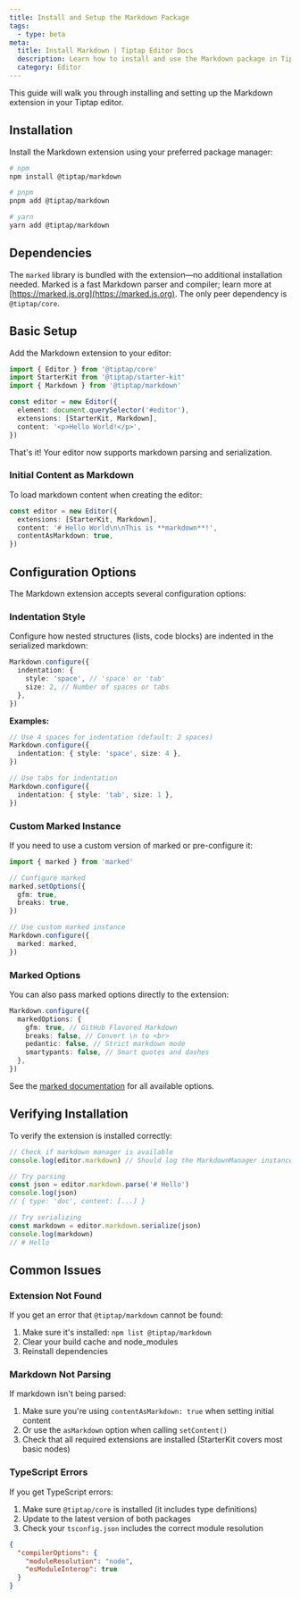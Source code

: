 ```yaml
---
title: Install and Setup the Markdown Package
tags:
  - type: beta
meta:
  title: Install Markdown | Tiptap Editor Docs
  description: Learn how to install and use the Markdown package in Tiptap to enable Markdown support in your editor.
  category: Editor
---
```


This guide will walk you through installing and setting up the Markdown extension in your Tiptap editor.

## Installation

Install the Markdown extension using your preferred package manager:

```bash
# npm
npm install @tiptap/markdown

# pnpm
pnpm add @tiptap/markdown

# yarn
yarn add @tiptap/markdown
```

## Dependencies

The `marked` library is bundled with the extension—no additional installation needed. Marked is a fast Markdown parser and compiler; learn more at [https://marked.js.org](https://marked.js.org). The only peer dependency is `@tiptap/core`.

## Basic Setup

Add the Markdown extension to your editor:

```typescript
import { Editor } from '@tiptap/core'
import StarterKit from '@tiptap/starter-kit'
import { Markdown } from '@tiptap/markdown'

const editor = new Editor({
  element: document.querySelector('#editor'),
  extensions: [StarterKit, Markdown],
  content: '<p>Hello World!</p>',
})
```

That's it! Your editor now supports markdown parsing and serialization.

### Initial Content as Markdown

To load markdown content when creating the editor:

```typescript
const editor = new Editor({
  extensions: [StarterKit, Markdown],
  content: '# Hello World\n\nThis is **markdown**!',
  contentAsMarkdown: true,
})
```

## Configuration Options

The Markdown extension accepts several configuration options:

### Indentation Style

Configure how nested structures (lists, code blocks) are indented in the serialized markdown:

```typescript
Markdown.configure({
  indentation: {
    style: 'space', // 'space' or 'tab'
    size: 2, // Number of spaces or tabs
  },
})
```

**Examples:**

```typescript
// Use 4 spaces for indentation (default: 2 spaces)
Markdown.configure({
  indentation: { style: 'space', size: 4 },
})

// Use tabs for indentation
Markdown.configure({
  indentation: { style: 'tab', size: 1 },
})
```

### Custom Marked Instance

If you need to use a custom version of marked or pre-configure it:

```typescript
import { marked } from 'marked'

// Configure marked
marked.setOptions({
  gfm: true,
  breaks: true,
})

// Use custom marked instance
Markdown.configure({
  marked: marked,
})
```

### Marked Options

You can also pass marked options directly to the extension:

```typescript
Markdown.configure({
  markedOptions: {
    gfm: true, // GitHub Flavored Markdown
    breaks: false, // Convert \n to <br>
    pedantic: false, // Strict markdown mode
    smartypants: false, // Smart quotes and dashes
  },
})
```

See the [marked documentation](https://marked.js.org/using_advanced#options) for all available options.

## Verifying Installation

To verify the extension is installed correctly:

```typescript
// Check if markdown manager is available
console.log(editor.markdown) // Should log the MarkdownManager instance

// Try parsing
const json = editor.markdown.parse('# Hello')
console.log(json)
// { type: 'doc', content: [...] }

// Try serializing
const markdown = editor.markdown.serialize(json)
console.log(markdown)
// # Hello
```

## Common Issues

### Extension Not Found

If you get an error that `@tiptap/markdown` cannot be found:

1. Make sure it's installed: `npm list @tiptap/markdown`
2. Clear your build cache and node_modules
3. Reinstall dependencies

### Markdown Not Parsing

If markdown isn't being parsed:

1. Make sure you're using `contentAsMarkdown: true` when setting initial content
2. Or use the `asMarkdown` option when calling `setContent()`
3. Check that all required extensions are installed (StarterKit covers most basic nodes)

### TypeScript Errors

If you get TypeScript errors:

1. Make sure `@tiptap/core` is installed (it includes type definitions)
2. Update to the latest version of both packages
3. Check your `tsconfig.json` includes the correct module resolution

```json
{
  "compilerOptions": {
    "moduleResolution": "node",
    "esModuleInterop": true
  }
}
```
